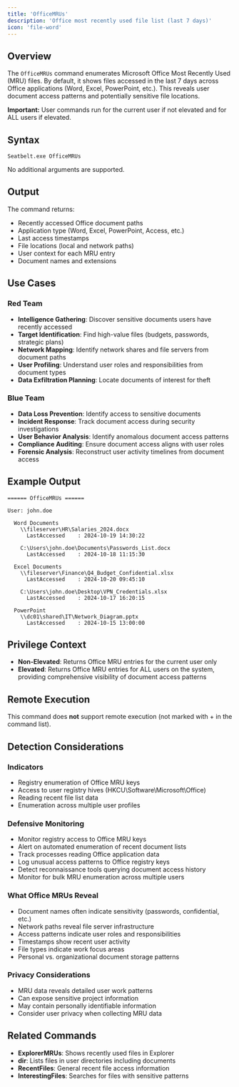 ```yaml
---
title: 'OfficeMRUs'
description: 'Office most recently used file list (last 7 days)'
icon: 'file-word'
---
```


## Overview

The `OfficeMRUs` command enumerates Microsoft Office Most Recently Used (MRU) files. By default, it shows files accessed in the last 7 days across Office applications (Word, Excel, PowerPoint, etc.). This reveals user document access patterns and potentially sensitive file locations.

**Important:** User commands run for the current user if not elevated and for ALL users if elevated.

## Syntax

```
Seatbelt.exe OfficeMRUs
```

No additional arguments are supported.

## Output

The command returns:
- Recently accessed Office document paths
- Application type (Word, Excel, PowerPoint, Access, etc.)
- Last access timestamps
- File locations (local and network paths)
- User context for each MRU entry
- Document names and extensions

## Use Cases

### Red Team
- **Intelligence Gathering**: Discover sensitive documents users have recently accessed
- **Target Identification**: Find high-value files (budgets, passwords, strategic plans)
- **Network Mapping**: Identify network shares and file servers from document paths
- **User Profiling**: Understand user roles and responsibilities from document types
- **Data Exfiltration Planning**: Locate documents of interest for theft

### Blue Team
- **Data Loss Prevention**: Identify access to sensitive documents
- **Incident Response**: Track document access during security investigations
- **User Behavior Analysis**: Identify anomalous document access patterns
- **Compliance Auditing**: Ensure document access aligns with user roles
- **Forensic Analysis**: Reconstruct user activity timelines from document access

## Example Output

```
====== OfficeMRUs ======

User: john.doe

  Word Documents
    \\fileserver\HR\Salaries_2024.docx
      LastAccessed    : 2024-10-19 14:30:22

    C:\Users\john.doe\Documents\Passwords_List.docx
      LastAccessed    : 2024-10-18 11:15:30

  Excel Documents
    \\fileserver\Finance\Q4_Budget_Confidential.xlsx
      LastAccessed    : 2024-10-20 09:45:10

    C:\Users\john.doe\Desktop\VPN_Credentials.xlsx
      LastAccessed    : 2024-10-17 16:20:15

  PowerPoint
    \\dc01\shared\IT\Network_Diagram.pptx
      LastAccessed    : 2024-10-15 13:00:00
```

## Privilege Context

- **Non-Elevated**: Returns Office MRU entries for the current user only
- **Elevated**: Returns Office MRU entries for ALL users on the system, providing comprehensive visibility of document access patterns

## Remote Execution

This command does **not** support remote execution (not marked with + in the command list).

## Detection Considerations

### Indicators
- Registry enumeration of Office MRU keys
- Access to user registry hives (HKCU\Software\Microsoft\Office)
- Reading recent file list data
- Enumeration across multiple user profiles

### Defensive Monitoring
- Monitor registry access to Office MRU keys
- Alert on automated enumeration of recent document lists
- Track processes reading Office application data
- Log unusual access patterns to Office registry keys
- Detect reconnaissance tools querying document access history
- Monitor for bulk MRU enumeration across multiple users

### What Office MRUs Reveal
- Document names often indicate sensitivity (passwords, confidential, etc.)
- Network paths reveal file server infrastructure
- Access patterns indicate user roles and responsibilities
- Timestamps show recent user activity
- File types indicate work focus areas
- Personal vs. organizational document storage patterns

### Privacy Considerations
- MRU data reveals detailed user work patterns
- Can expose sensitive project information
- May contain personally identifiable information
- Consider user privacy when collecting MRU data

## Related Commands

- **ExplorerMRUs**: Shows recently used files in Explorer
- **dir**: Lists files in user directories including documents
- **RecentFiles**: General recent file access information
- **InterestingFiles**: Searches for files with sensitive patterns
